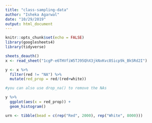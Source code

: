 ```yaml
---
title: "class-sampling-data"
author: "Isheka Agarwal"
date: "10/29/2019"
output: html_document
---
```


```r
knitr::opts_chunk$set(echo = FALSE)
library(googlesheets4)
library(tidyverse)
```

```r
sheets_deauth()
x <- read_sheet("1cgP-e6THVfiW5TJ95QhX3jkNxKvc8Sicp9k_BkSRd2I")

y <- x %>%
  filter(red != "NA") %>%
  mutate(red_prop = red/(red+white))

#you can also use drop_na() to remove the NAs

```

```r
y %>%
  ggplot(aes(x = red_prop)) +
  geom_histogram()
```

```r
urn <- tibble(bead = c(rep("Red", 2000), rep("White", 8000))) 

```


